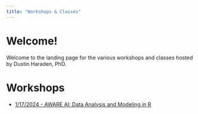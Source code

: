 ```yaml
---
title: "Workshops & Classes"
---
```


# Welcome!

Welcome to the landing page for the various workshops and classes hosted by Dustin Haraden, PhD.

# Workshops

-   [1/17/2024 - AWARE AI: Data Analysis and Modeling in R](AIWorkshop.qmd)

